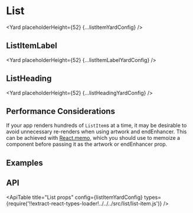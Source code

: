<!--
Copyright (c) Uber Technologies, Inc.

This source code is licensed under the MIT license found in the
LICENSE file in the root directory of this source tree.
-->






# List

<Yard placeholderHeight={52} {...listItemYardConfig} />

## ListItemLabel

<Yard placeholderHeight={52} {...listItemLabelYardConfig} />

## ListHeading

<Yard placeholderHeight={52} {...listHeadingYardConfig} />

## Performance Considerations

If your app renders hundreds of `ListItem`s at a time, it may be desirable to avoid unnecessary re-renders when using artwork and endEnhancer. This can be achieved with [React.memo](https://reactjs.org/docs/react-api.html#reactmemo), which you should use to memoize a component before passing it as the artwork or endEnhancer prop.

## Examples

<Example title="Basic usage" path="list/basic.js">
  <Basic />
</Example>

<Example title="Artwork sizes" path="list/artwork-sizes.js">
  <ArtworkSizes />
</Example>

<Example title="End enhancers" path="list/enhancers.js">
  <Enhancers />
</Example>

<Example title="Sublist" path="list/sublist.js">
  <Sublist />
</Example>

<Example title="Usage with Menu" path="list/menu-adapter.js">
  <MenuAdapter />
</Example>

## API

<ApiTable
  title="List props"
  config={listItemYardConfig}
  types={require('!!extract-react-types-loader!../../../src/list/list-item.js')}
/>

<Exports component={ListExports} title="List exports" path="baseui/list" />
